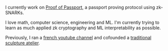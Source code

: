 I currently work on [Proof of Passport](https://proofofpassport.com/), a passport proving protocol using zk-SNARKs.

I love math, computer science, engineering and ML. I'm currently trying to learn as much applied zk cryptography and ML interpretability as possible.

Previously, I ran a [french youtube channel](https://www.youtube.com/@FlorentTavernier) and cofounded a [traditional sculpture atelier](https://www.ateliermissor.com).